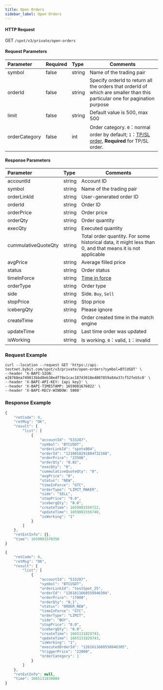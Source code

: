 ```yaml
---
title: Open Orders
sidebar_label: Open Orders
---
```




#### HTTP Request
GET <code>/spot/v3/private/open-orders</code>

#### Request Parameters
| Parameter | Required | Type | Comments|
|:----- |:-------|:-----|------ |
| symbol               | false               | string          | Name of the trading pair               |
| orderId              | false               | string          | Specify orderId to return all the orders that orderId of which are smaller than this particular one for pagination purpose   |
| limit                | false               | string          | Default value is 500, max 500    |
| orderCategory        | false               | int             | Order category. <code>0</code>：normal order by default; <code>1</code>：<a href="https://www.bybit.com/en-US/help-center/bybitHC_Article?language=us_EN&id=000001736">TP/SL order</a>, <b>Required</b> for TP/SL order.    |

#### Response Parameters
| Parameter | Type | Comments|
|:----- |:-----|----- |
| accountId            | string          | Account ID           |
| symbol               | string          | Name of the trading pair              |
| orderLinkId          | string          | User-generated order ID         |
| orderId              | string          | Order ID             |
| orderPrice           | string          | Order price              |
| orderQty             | string          | Order quantity              |
| execQty              | string          | Executed quantity            |
| cummulativeQuoteQty  | string          | Total order quantity. For some historical data, it might less than 0, and that means it is not applicable |
| avgPrice             | string          | Average filled price            |
| status               | string          | Order status              |
| timeInForce          | string          | <a href="https://www.bybit.com/en-US/help-center/bybitHC_Article?language=en_US&id=000001044">Time in force</a> |
| orderType            | string          | Order type           |
| side                 | string          | Side. <code>Buy</code>, <code>Sell</code>
| stopPrice            | string          | Stop price           |
| icebergQty           | string          | Please ignore          |
| createTime           | string          | Order created time in the match engine                |
| updateTime           | string          | Last time order was updated          |
| isWorking            | string          | Is working. <code>0</code>：valid, <code>1</code>：invalid|

### Request Example

<Tabs>
<TabItem value="console" label="Console">

```http
curl --location --request GET 'https://api-testnet.bybit.com/spot/v3/private/open-orders?symbol=BTCUSDT' \
--header 'X-BAPI-SIGN: e28768ea749013bbd0eb38edf78e1cac187d3018e4807859a84a37cf52feb5c0' \
--header 'X-BAPI-API-KEY: {api key}' \
--header 'X-BAPI-TIMESTAMP: 1659081676022' \
--header 'X-BAPI-RECV-WINDOW: 5000'
```

</TabItem>
</Tabs>

### Response Example

<Tabs>
<TabItem value="normal" label="Normal order">

```javascript
{
    "retCode": 0,
    "retMsg": "OK",
    "result": {
        "list": [
            {
                "accountId": "533287",
                "symbol": "BTCUSDT",
                "orderLinkId": "spotx004",
                "orderId": "1210858291884732160",
                "orderPrice": "23500",
                "orderQty": "0.02",
                "execQty": "0",
                "cummulativeQuoteQty": "0",
                "avgPrice": "0",
                "status": "NEW",
                "timeInForce": "GTC",
                "orderType": "LIMIT_MAKER",
                "side": "SELL",
                "stopPrice": "0.0",
                "icebergQty": "0.0",
                "createTime": 1659081556722,
                "updateTime": 1659081556740,
                "isWorking": "1"
            }
        ]
    },
    "retExtInfo": {},
    "time": 1659081570356
}
```

</TabItem>

<TabItem value="stop" label="Stop order">

```javascript
{
    "retCode": 0,
    "retMsg": "OK",
    "result": {
        "list": [
            {
                "accountId": "533287",
                "symbol": "BTCUSDT",
                "orderLinkId": "testSpot_25",
                "orderId": "1261611660550946304",
                "orderPrice": "17000",
                "orderQty": "0.1",
                "status": "ORDER_NEW",
                "timeInForce": "GTC",
                "orderType": "LIMIT",
                "side": "BUY",
                "stopPrice": "0.0",
                "icebergQty": "0.0",
                "createTime": 1665131829743,
                "updateTime": 1665131829743,
                "isWorking": "1",
                "executedOrderId": "1261611660550946305",
                "triggerPrice": "22000",
                "orderCategory": 1
            }
        ]
    },
    "retExtInfo": null,
    "time": 1665131839884
}
```

</TabItem>

</Tabs>
